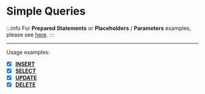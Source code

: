 # Simple Queries

:::info
For **Prepared Statements** or **Placeholders** / **Parameters** examples, please see [here](/docs/examples/queries/prepared-statements).
:::

<hr />

Usage examples:

- [x] [**INSERT**](/docs/examples/queries/simple-queries/insert)
- [x] [**SELECT**](/docs/examples/queries/simple-queries/select)
- [x] [**UPDATE**](/docs/examples/queries/simple-queries/update)
- [x] [**DELETE**](/docs/examples/queries/simple-queries/delete)

